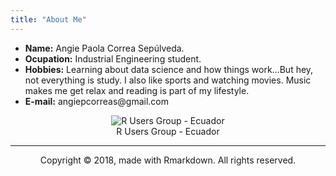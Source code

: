 ```yaml
---
title: "About Me"
---
```


- __Name:__ Angie Paola Correa Sepúlveda.
- __Ocupation:__ Industrial Engineering student.
- __Hobbies:__ Learning about data science and how things work...But hey, not everything is study. I also like sports and watching movies. Music makes me get relax and reading is part of my lifestyle.
- __E-mail:__ angiepcorreas@gmail.com


<center>![R Users Group - Ecuador](https://www.recluit.com/WordPress/wp-content/uploads/2018/08/machine-learning-recluit-history.jpg)</center>

---

<center> <p>Copyright &copy; 2018, made with Rmarkdown. All rights reserved.</p> </center>

